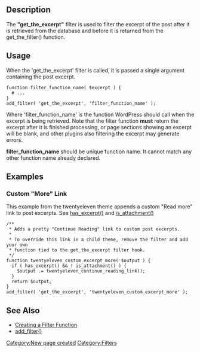 {{Languages|
{{en|Plugin API/Filter Reference/get the excerpt}}
{{ja|Plugin API/Filter Reference/get the excerpt}}
}}
==Description==
The <b>"get_the_excerpt"</b> filter is used to filter the excerpt of the post after it is retrieved from the database and before it is returned from the get_the_filter() function.

==Usage==

When the 'get_the_excerpt' filter is called, it is passed a single argument containing the post excerpt.  

<pre>
function filter_function_name( $excerpt ) {
  # ...
}
add_filter( 'get_the_excerpt', 'filter_function_name' );
</pre>

Where 'filter_function_name' is the function WordPress should call when the excerpt is being retrieved. Note that the filter function <b>must</b> return the excerpt after it is finished processing, or page sections showing an excerpt will be blank, and other plugins also filtering the excerpt may generate errors.

'''filter_function_name''' should be unique function name. It cannot match any other function name already declared.

==Examples==

===Custom "More" Link===
This example from the twentyeleven theme appends a custom "Read more" link to post excerpts. See [http://codex.wordpress.org/Function_Reference/has_excerpt has_excerpt()] and [http://codex.wordpress.org/Function_Reference/is_attachment is_attachment()]

<pre>
/**
 * Adds a pretty "Continue Reading" link to custom post excerpts.
 *
 * To override this link in a child theme, remove the filter and add your own
 * function tied to the get_the_excerpt filter hook.
 */
function twentyeleven_custom_excerpt_more( $output ) {
  if ( has_excerpt() && ! is_attachment() ) {
    $output .= twentyeleven_continue_reading_link();
  }
  return $output;
}
add_filter( 'get_the_excerpt', 'twentyeleven_custom_excerpt_more' );
</pre>

==See Also==
* [[Plugin_API#Create_a_Filter_Function|Creating a Filter Function]]
* [[Function_Reference/add_filter|add_filter()]]

[[Category:New page created]]
[[Category:Filters]]